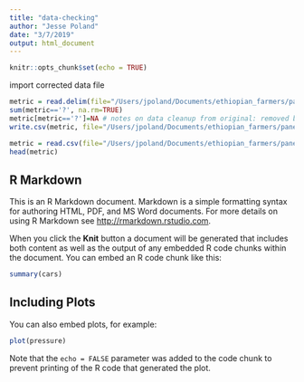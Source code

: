 ```yaml
---
title: "data-checking"
author: "Jesse Poland"
date: "3/7/2019"
output: html_document
---
```


```r
knitr::opts_chunk$set(echo = TRUE)


```



import corrected data file


```r
metric = read.delim(file="/Users/jpoland/Documents/ethiopian_farmers/panel_data/Et_diversity_panel_metric_traits.V2.txt",header=TRUE)
sum(metric=='?', na.rm=TRUE)
metric[metric=='?']=NA # notes on data cleanup from original: removed blanks -> NA, removed '?'
write.csv(metric, file="/Users/jpoland/Documents/ethiopian_farmers/panel_data/Et_diversity_panel_metric_traits.csv" , quote=FALSE, row.names=FALSE)

metric = read.csv(file="/Users/jpoland/Documents/ethiopian_farmers/panel_data/Et_diversity_panel_metric_traits.csv",header=TRUE)
head(metric)

```

## R Markdown

This is an R Markdown document. Markdown is a simple formatting syntax for authoring HTML, PDF, and MS Word documents. For more details on using R Markdown see <http://rmarkdown.rstudio.com>.

When you click the **Knit** button a document will be generated that includes both content as well as the output of any embedded R code chunks within the document. You can embed an R code chunk like this:

```r
summary(cars)
```

## Including Plots

You can also embed plots, for example:

```r
plot(pressure)
```

Note that the `echo = FALSE` parameter was added to the code chunk to prevent printing of the R code that generated the plot.
